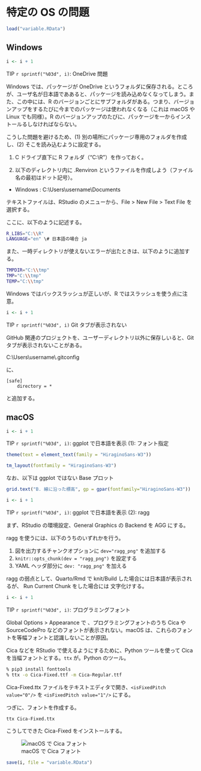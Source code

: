 # 特定の OS の問題 {#os}

```r
load("variable.RData")
```

## Windows

::: callout-tip
```r
i <- i + 1
```

TIP `r sprintf("%03d", i)`: OneDrive 問題
:::

Windows では、パッケージが OneDrive というフォルダに保存される。ところが、ユーザ名が日本語でああると、パッケージを読み込めなくなってしまう。また、この中には、R のバージョンごとにサブフォルダがある。つまり、バージョンアップをするたびに今までのパッケージは使われなくなる（これは macOS や Linux でも同様）。R のバージョンアップのたびに、パッケージを一からインストールるしなければならない。

こうした問題を避けるため、(1) 別の場所にパッケージ専用のフォルダを作成し、(2) そこを読み込むように設定する。

(1) C ドライブ直下に R フォルダ（"C:\\R"）を作っておく。

(2) 以下のディレクトリ内に .Renviron というファイルを作成しよう（ファイル名の最初はドット記号）。

-   Windows : C:\\Users\\username\\Documents


テキストファイルは、RStudio のメニューから、File \> New File \> Text File を選択する。

ここに、以下のように記述する。

```bash
R_LIBS="C:\\R" 
LANGUAGE="en" \# 日本語の場合 ja
```

また、一時ディレクトリが使えないエラーが出たときは、以下のように追加する。

```bash
TMPDIR="C:\\tmp" 
TMP="C:\\tmp" 
TEMP="C:\\tmp"
```

Windows ではバックスラッシュが正しいが、R ではスラッシュを使う点に注意。

::: callout-tip
```r
i <- i + 1
```
TIP `r sprintf("%03d", i)` Git タブが表示されない
:::

GitHub 関連のプロジェクトを、ユーザーディレクトリ以外に保存しいると、Git タブが表示されないことがある。

C:\\Users\\username\\.gitconfig

に、

```
[safe]
    directory = *
```

と追加する。

## macOS

::: callout-tip
```r
i <- i + 1
```

TIP `r sprintf("%03d", i)`: ggplot で日本語を表示 (1): フォント指定
:::

```r
theme(text = element_text(family = "HiraginoSans-W3"))
```

```r
tm_layout(fontfamily = "HiraginoSans-W3")
```

なお、以下は ggplot ではない Base プロット

```r
grid.text("B. 線に沿った標高", gp = gpar(fontfamily="HiraginoSans-W3"))
```

::: callout-tip
```r
i <- i + 1
```
TIP `r sprintf("%03d", i)`: ggplot で日本語を表示 (2): ragg
:::

まず、RStudio の環境設定、General Graphics の Backend を AGG にする。

ragg を使うには、以下のうちのいずれかを行う。

1. 図を出力するチャンクオプションに `dev="ragg_png"` を追加する
2. `knitr::opts_chunk(dev = "ragg_png")` を設定する
3. YAML ヘッダ部分に `dev: "ragg_png"` を加える

ragg の弱点として、Quarto/Rmd で knit/Build した場合には日本語が表示されるが、 Run Current Chunk をした場合には 文字化けする。

::: calloしてしまいますut-tip
```r
i <- i + 1
```
TIP `r sprintf("%03d", i)`: プログラミングフォント
:::

Global Options > Appearance で 、プログラミングフォントのうち Cica や SourceCodePro などのフォントが表示されない。macOS は、これらのフォントを等幅フォントと認識しないことが原因。

Cica などを RStudio で使えるようにするために、Python ツールを使って Cica を当幅フォントとする。`ttx` が。Python のツール。

```bash
% pip3 install fonttools
% ttx -o Cica-Fixed.ttf -m Cica-Regular.ttf
```

Cica-Fixed.ttx ファイルをテキストエディタで開き、`<isFixedPitch value="0"/>` を `<isFixedPitch value="1"/>` にする。

つぎに、フォントを作成する。

```bash
ttx Cica-Fixed.ttx
```

こうしてできた Cica-Fixed をインストールする。

![macOS で Cica フォント](img/os_macos_programmingfont.png)

```r
save(i, file = "variable.RData")
```
